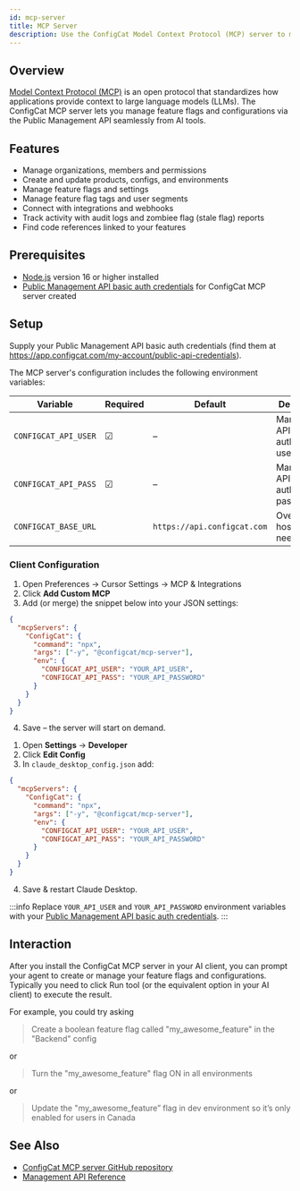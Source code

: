 ```yaml
---
id: mcp-server
title: MCP Server
description: Use the ConfigCat Model Context Protocol (MCP) server to manage feature flags & configs via the Public Management API directly from AI tools.
---
```



## Overview

[Model Context Protocol (MCP)](https://modelcontextprotocol.io/docs/getting-started/intro) is an open protocol that standardizes how applications provide context to large language models (LLMs).
The ConfigCat MCP server lets you manage feature flags and configurations via the Public Management API seamlessly from AI tools.

## Features

- Manage organizations, members and permissions
- Create and update products, configs, and environments
- Manage feature flags and settings
- Manage feature flag tags and user segments
- Connect with integrations and webhooks
- Track activity with audit logs and zombiee flag (stale flag) reports
- Find code references linked to your features

## Prerequisites

- [Node.js](https://nodejs.org) version 16 or higher installed
- [Public Management API basic auth credentials](https://app.configcat.com/my-account/public-api-credentials) for ConfigCat MCP server created

## Setup

Supply your Public Management API basic auth credentials (find them at https://app.configcat.com/my-account/public-api-credentials).

The MCP server's configuration includes the following environment variables:

| Variable | Required | Default | Description |
| -------- | -------- | ------- | ----------- |
| `CONFIGCAT_API_USER` | &#9745; | – | Management API basic auth username. |
| `CONFIGCAT_API_PASS` | &#9745; | – | Management API basic auth password. |
| `CONFIGCAT_BASE_URL` |  | `https://api.configcat.com` | Override API host (rarely needed). |

### Client Configuration

<Tabs>
  <TabItem value="cursor" label="Cursor" default>

1. Open Preferences → Cursor Settings → MCP & Integrations
2. Click **Add Custom MCP**
3. Add (or merge) the snippet below into your JSON settings:

```json
{
  "mcpServers": {
    "ConfigCat": {
      "command": "npx",
      "args": ["-y", "@configcat/mcp-server"],
      "env": {
        "CONFIGCAT_API_USER": "YOUR_API_USER",
        "CONFIGCAT_API_PASS": "YOUR_API_PASSWORD"
      }
    }
  }
}
```
4. Save – the server will start on demand.
  
  </TabItem>
  <TabItem value="claude" label="Claude Desktop">

1. Open **Settings** → **Developer**
2. Click **Edit Config**
3. In `claude_desktop_config.json` add:

```json
{
  "mcpServers": {
    "ConfigCat": {
      "command": "npx",
      "args": ["-y", "@configcat/mcp-server"],
      "env": {
        "CONFIGCAT_API_USER": "YOUR_API_USER",
        "CONFIGCAT_API_PASS": "YOUR_API_PASSWORD"
      }
    }
  }
}
```
4. Save & restart Claude Desktop.

  </TabItem>
</Tabs>

:::info
Replace `YOUR_API_USER` and `YOUR_API_PASSWORD` environment variables with your [Public Management API basic auth credentials](https://app.configcat.com/my-account/public-api-credentials).
:::

## Interaction

After you install the ConfigCat MCP server in your AI client, you can prompt your agent to create or manage your feature flags and configurations.
Typically you need to click Run tool (or the equivalent option in your AI client) to execute the result.

For example, you could try asking

> Create a boolean feature flag called "my_awesome_feature" in the "Backend" config

or

> Turn the "my_awesome_feature" flag ON in all environments

or

> Update the "my_awesome_feature” flag in dev environment so it’s only enabled for users in Canada

## See Also

- [ConfigCat MCP server GitHub repository](https://github.com/configcat/mcp-server)
- [Management API Reference](/api/reference/configcat-public-management-api/)

